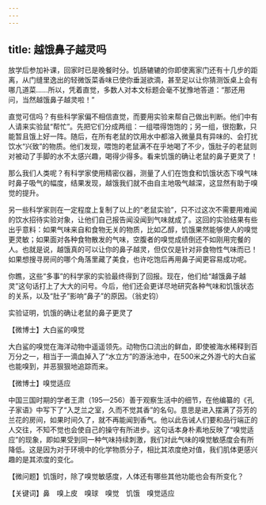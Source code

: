 ```yaml
---
---
---
```

title: 越饿鼻子越灵吗
---




放学后参加补课，回家时已是晚餐时分。饥肠辘辘的你即使离家门还有十几步的距离，从门缝里逸出的轻微饭菜香味已使你垂涎欲滴，甚至足以让你猜测饭桌上会有哪几道菜……所以，凭着直觉，多数人对本文标题会毫不犹豫地答道：“那还用问，当然越饿鼻子越灵啦！”

直觉可信吗？有些科学家偏不相信直觉，而要用实验来帮自己做出判断。他们中有人请来实验鼠“帮忙”。先把它们分成两组：一组喂得饱饱的；另一组，很抱歉，只能暂且饿上好一阵。随后，在所有老鼠的饮用水中都溶入微量具有异味的、会打扰饮水“兴致”的物质。他们发现，喂饱的老鼠满不在乎地喝了不少，饿肚子的老鼠则对被动了手脚的水不太感兴趣，喝得少得多。看来饥饿的确让老鼠的鼻子更灵了！

那么我们人类呢？有科学家使用精密仪器，测量了人们在饱食和饥饿状态下嗅气味时鼻子吸气的幅度，结果发现，越饿我们就不由自主地吸气越深，这显然有助于嗅觉的提升。

另一些科学家则在一定程度上复制了以上的“老鼠实验”，只不过这次不需要用难闻的饮水招待实验对象，让他们自己报告闻没闻到气味就成了。这回的实验结果有些出乎意料：如果气味来自和食物无关的物质，比如乙醇，饥饿果然能够使人的嗅觉更灵敏；如果面对各种食物散发的气味，空腹者的嗅觉成绩倒还不如刚用完餐的人。也就是说，越饿真的可以让你的鼻子越灵，但仅仅是针对非食物性气味而已！如果想搜寻房间的哪个角落里藏了美食，也许吃饱后再用鼻子闻更容易成功呢。

你瞧，这些“多事”的科学家的实验最终得到了回报。现在，他们给“越饿鼻子越灵”这句话打上了大大的问号。今后，他们还会更详尽地研究各种气味和饥饿状态的关系，以及“肚子”影响“鼻子”的原因。（翁史钧）

实验证明，饥饿的确让老鼠的鼻子更灵了





【微博士】大白鲨的嗅觉



大白鲨的嗅觉在海洋动物中遥遥领先。动物伤口流出的鲜血，即使被海水稀释到百万分之一，相当于一滴血掉入了“水立方”的游泳池中，在500米之外游弋的大白鲨也能嗅到，并恶狠狠地追踪而来。

【微博士】嗅觉适应

中国三国时期的学者王肃（195—256）善于观察生活中的细节，在他编纂的《孔子家语》中写下了“入芝兰之室，久而不觉其香”的名句。意思是进入摆满了芬芳的兰花的房间，如果时间久了，就不再能闻到香气。他以此告诫人们要和品行端正的人交往，不知不觉也会使自己的操守有所进步。这句话本身朴素地反映了“嗅觉适应”的现象，即如果受到同一种气味持续刺激，我们对此气味的嗅觉敏感度会有所降低。这是因为对于环境中的化学物质分子，相比其浓度绝对值，我们肌体更感兴趣的是其浓度的变化。

【微问题】饥饿时，除了嗅觉敏感度，人体还有哪些其他功能也会有所变化？

【关键词】鼻　嗅上皮　嗅球　嗅觉　饥饿　嗅觉适应